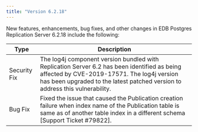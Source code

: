 ```yaml
---
title: "Version 6.2.18"
---
```



New features, enhancements, bug fixes, and other changes in EDB Postgres Replication Server 6.2.18 include the following:

| Type         | Description |
| ------------ |------------ |
| Security Fix | The log4j component version bundled with Replication Server 6.2 has been identified as being affected by CVE-2019-17571. The log4j version has been upgraded to the latest patched version to address this vulnerability.  |
| Bug Fix      | Fixed the issue that caused the Publication creation failure when index name of the Publication table is same as of another table index in a different schema [Support Ticket #79822]. |



